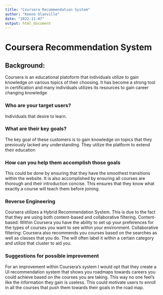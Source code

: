---
title: "Coursera Recommendation System"
author: "Keeno Glanville"
date: "2022-11-07"
output: html_document
---

# Coursera Recommendation System



## Background:

Coursera is an educational platoform that individuals utilize to gain knowledge 
on various topics of their choosing. It has become a strong tool in certification
and many individuals utilizes its resources to gain career changing knowledge


### Who are your target users?

Individuals that desire to learn.



### What are their key goals?

The key goal of these customers is to gain knowledge on topics that they
previously lacked any understanding. They utilize the platform to extend their education

### How can you help them accomplish those goals

This could be done by ensuring that they have the smoothest transitions within the website.
It is also accomplished by ensuring all courses are thorough and their introduction concise.
This ensures that they know what exactly a course will teach them before joining.


### Reverse Engineering

Coursera utilizes a Hybrid Recommendation System. This is due to the fact that they 
are using both content-based and collaborative filtering. 
Content-based: Within Coursera you have the ability to set up your preferences for the
types of courses you want to see within your environment.
Collaborative filtering: Coursera also recommends you courses based on the searches
as well as classes that you do. The will often label it within a certain category
and utilize that cluster to aid you. 

### Suggestions for possible improvement

For an improvement within Coursera's system I would opt that they create a UI recommendation
system that shows you roadmaps towards careers you could achieve based on the courses you
are taking. This way no one feel's like the information they gain is useless. This
could motivate users to enroll in all the courses that push them towards their goals
in the road map.